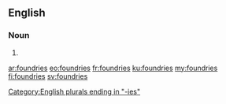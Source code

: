 ==English==

===Noun===
{{head|en|noun plural form}}

# {{plural of|foundry|lang=en}}

[[Category:English plurals ending in "-ies"]]

[[ar:foundries]]
[[eo:foundries]]
[[fr:foundries]]
[[ku:foundries]]
[[my:foundries]]
[[fi:foundries]]
[[sv:foundries]]